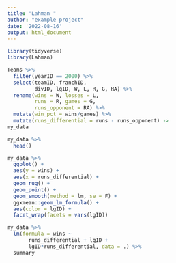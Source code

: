 ```yaml
---
title: "Lahman "
author: "example project"
date: '2022-08-16'
output: html_document
---
```


```r
library(tidyverse)
library(Lahman)

Teams %>%
  filter(yearID == 2000) %>%
  select(teamID, franchID,
         divID, lgID, W, L, R, G, RA) %>% 
  rename(wins = W, losses = L,
         runs = R, games = G,
         runs_opponent = RA) %>%
  mutate(win_pct = wins/games) %>%
  mutate(runs_differential = runs - runs_opponent) ->
my_data
```

```r
my_data %>% 
  head()
```


```r
my_data %>%
  ggplot() +
  aes(y = wins) +
  aes(x = runs_differential) +
  geom_rug() +
  geom_point() +
  geom_smooth(method = lm, se = F) +
  ggxmean::geom_lm_formula() +
  aes(color = lgID) +
  facet_wrap(facets = vars(lgID))
```


```r
my_data %>%
  lm(formula = wins ~ 
       runs_differential + lgID +
       lgID*runs_differential, data = .) %>% 
  summary
```



